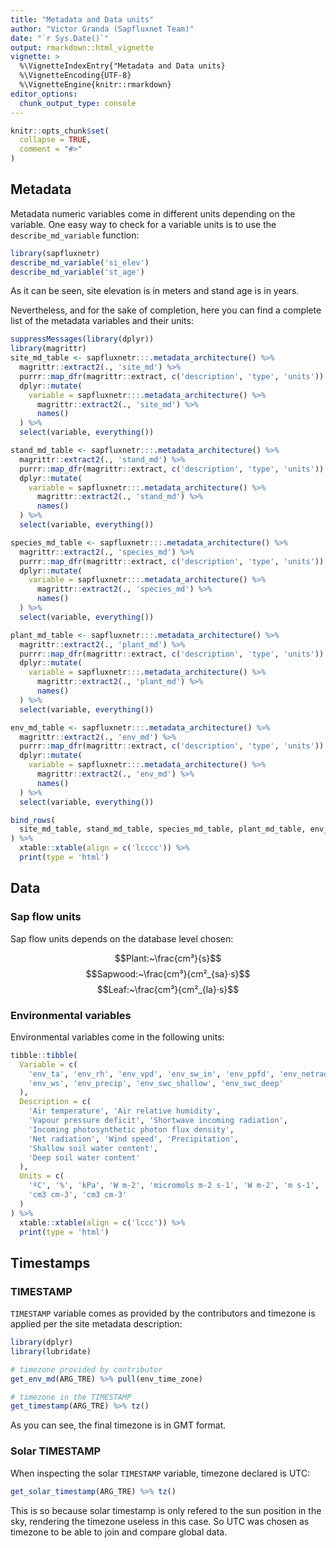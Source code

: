 ```yaml
---
title: "Metadata and Data units"
author: "Victor Granda (Sapfluxnet Team)"
date: "`r Sys.Date()`"
output: rmarkdown::html_vignette
vignette: >
  %\VignetteIndexEntry{"Metadata and Data units}
  %\VignetteEncoding{UTF-8}
  %\VignetteEngine{knitr::rmarkdown}
editor_options: 
  chunk_output_type: console
---
```


```r
knitr::opts_chunk$set(
  collapse = TRUE,
  comment = "#>"
)
```

## Metadata

Metadata numeric variables come in different units depending on the variable.
One easy way to check for a variable units is to use the `describe_md_variable`
function:

```r
library(sapfluxnetr)
describe_md_variable('si_elev')
describe_md_variable('st_age')
```

As it can be seen, site elevation is in meters and stand age is in years.

Nevertheless, and for the sake of completion, here you can find a complete list
of the metadata variables and their units:

```r
suppressMessages(library(dplyr))
library(magrittr)
site_md_table <- sapfluxnetr:::.metadata_architecture() %>%
  magrittr::extract2(., 'site_md') %>%
  purrr::map_dfr(magrittr::extract, c('description', 'type', 'units')) %>%
  dplyr::mutate(
    variable = sapfluxnetr:::.metadata_architecture() %>%
      magrittr::extract2(., 'site_md') %>%
      names()
  ) %>%
  select(variable, everything())

stand_md_table <- sapfluxnetr:::.metadata_architecture() %>%
  magrittr::extract2(., 'stand_md') %>%
  purrr::map_dfr(magrittr::extract, c('description', 'type', 'units')) %>%
  dplyr::mutate(
    variable = sapfluxnetr:::.metadata_architecture() %>%
      magrittr::extract2(., 'stand_md') %>%
      names()
  ) %>%
  select(variable, everything())

species_md_table <- sapfluxnetr:::.metadata_architecture() %>%
  magrittr::extract2(., 'species_md') %>%
  purrr::map_dfr(magrittr::extract, c('description', 'type', 'units')) %>%
  dplyr::mutate(
    variable = sapfluxnetr:::.metadata_architecture() %>%
      magrittr::extract2(., 'species_md') %>%
      names()
  ) %>%
  select(variable, everything())

plant_md_table <- sapfluxnetr:::.metadata_architecture() %>%
  magrittr::extract2(., 'plant_md') %>%
  purrr::map_dfr(magrittr::extract, c('description', 'type', 'units')) %>%
  dplyr::mutate(
    variable = sapfluxnetr:::.metadata_architecture() %>%
      magrittr::extract2(., 'plant_md') %>%
      names()
  ) %>%
  select(variable, everything())

env_md_table <- sapfluxnetr:::.metadata_architecture() %>%
  magrittr::extract2(., 'env_md') %>%
  purrr::map_dfr(magrittr::extract, c('description', 'type', 'units')) %>%
  dplyr::mutate(
    variable = sapfluxnetr:::.metadata_architecture() %>%
      magrittr::extract2(., 'env_md') %>%
      names()
  ) %>%
  select(variable, everything())

bind_rows(
  site_md_table, stand_md_table, species_md_table, plant_md_table, env_md_table
) %>%
  xtable::xtable(align = c('lcccc')) %>%
  print(type = 'html')
```

## Data

### Sap flow units

Sap flow units depends on the database level chosen:

$$Plant:~\frac{cm³}{s}$$
$$Sapwood:~\frac{cm³}{cm²_{sa}·s}$$
$$Leaf:~\frac{cm³}{cm²_{la}·s}$$

### Environmental variables

Environmental variables come in the following units:

```r
tibble::tibble(
  Variable = c(
    'env_ta', 'env_rh', 'env_vpd', 'env_sw_in', 'env_ppfd', 'env_netrad',
    'env_ws', 'env_precip', 'env_swc_shallow', 'env_swc_deep'
  ),
  Description = c(
    'Air temperature', 'Air relative humidity',
    'Vapour pressure deficit', 'Shortwave incoming radiation',
    'Incoming photosynthetic photon flux density',
    'Net radiation', 'Wind speed', 'Precipitation',
    'Shallow soil water content',
    'Deep soil water content'
  ),
  Units = c(
    'ºC', '%', 'kPa', 'W m-2', 'micromols m-2 s-1', 'W m-2', 'm s-1', 'mm timestep-1',
    'cm3 cm-3', 'cm3 cm-3'
  )
) %>%
  xtable::xtable(align = c('lccc')) %>%
  print(type = 'html')
```

## Timestamps

### TIMESTAMP

`TIMESTAMP` variable comes as provided by the contributors and timezone is
applied per the site metadata description:

```r
library(dplyr)
library(lubridate)

# timezone provided by contributor
get_env_md(ARG_TRE) %>% pull(env_time_zone)

# timezone in the TIMESTAMP
get_timestamp(ARG_TRE) %>% tz()
```

As you can see, the final timezone is in GMT format.

### Solar TIMESTAMP

When inspecting the solar `TIMESTAMP` variable, timezone declared is UTC:

```r
get_solar_timestamp(ARG_TRE) %>% tz()
```

This is so because solar timestamp is only refered to the sun position in the
sky, rendering the timezone useless in this case. So UTC was chosen as timezone
to be able to join and compare global data.
